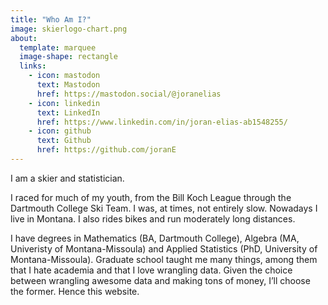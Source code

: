 ```yaml
---
title: "Who Am I?"
image: skierlogo-chart.png
about:
  template: marquee
  image-shape: rectangle
  links:
    - icon: mastodon
      text: Mastodon
      href: https://mastodon.social/@joranelias
    - icon: linkedin
      text: LinkedIn
      href: https://www.linkedin.com/in/joran-elias-ab1548255/
    - icon: github
      text: Github
      href: https://github.com/joranE
---
```


I am a skier and statistician.

I raced for much of my youth, from the Bill Koch League through the Dartmouth College Ski Team. I was, at times, not entirely slow. Nowadays I live in Montana. I also rides bikes and run moderately long distances.

I have degrees in Mathematics (BA, Dartmouth College), Algebra (MA, Univeristy of Montana-Missoula) and Applied Statistics (PhD, University of Montana-Missoula). Graduate school taught me many things, among them that I hate academia and that I love wrangling data. Given the choice between wrangling awesome data and making tons of money, I’ll choose the former. Hence this website.